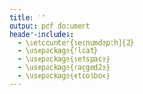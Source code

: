 ```yaml
---
title: ''
output: pdf_document
header-includes:
  - \setcounter{secnumdepth}{2}
  - \usepackage{float}
  - \usepackage{setspace}
  - \usepackage{ragged2e}
  - \usepackage{etoolbox}
---
```



\section{Introduction}

\vspace{0.5cm}


\begin{flushleft}
\begin{spacing}{2}

In most countries, including the United States, the gender pay gap has narrowed since the 1970s, though it remains a significant issue (Our World in Data, 2018). Between 1970 and 2018, the women-to-men ratio of hourly wages increased from 0.61 to 0.83 but has stagnated since the 1990s, with the largest disparities observed among the top 10\% of earners (England, Levine, \& Mishel, 2020). This is despite the fact that women have been increasingly outpacing men in college completion (England et al, 2020; Yavorsky et al., 2019). It may be the case that credential and labor market disparities across the life course—i.e., through college, in the transition from higher education to employment, and relative to labor market attachment over time—might be at least partly responsible. \par

Most research on the gender wage gap has concentrated on the gendered STEM pipeline as a key source of unequal earnings. Specifically, scholars have analyzed disparities in college majors, particularly the persistence and completion of STEM degrees, as well as resulting gender segregation in occupations and industries (Kim, Tamborini, and Sakamoto; 2015; Mann \& DiPrete, 2013; VanHeuvelen \& Quadlin, 2021). Fewer studies, however, have explored how educational choices made during emerging adulthood shape individuals' long-term labor market experiences and attachments in particular. This is somewhat surprising as labor market attachment has long been a focal point for economists and family scholars investigating women’s occupational downgrading (Becker, 1985). More recently, this focus has expanded to include the growing prevalence of time-demanding, disproportionately high-paying occupations and the systemic advantages men enjoy in these roles, including their capacity to overwork (Cha \& Weeden, 2014; Goldin, 2014).

\end{spacing}
\end{flushleft}

